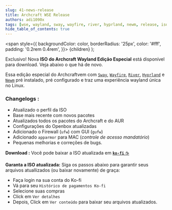 ```yaml
---
slug: 41-news-release
title: Archcraft WSE Release
authors: adi1090x
tags: [wse, wayland, sway, wayfire, river, hyprland, newm, release, iso]
hide_table_of_contents: true
---
```


<!-- Badges -->
  <span
    style={{
      backgroundColor: color,
      borderRadius: '25px',
      color: '#fff',
      padding: '0.2rem 0.4rem',
    }}>
    {children}
  </span>
);

<Highlight color="#e06b74">Exclusivo!</Highlight> Nova **ISO do Archcraft Wayland Edição Especial** está disponível para download. Veja abaixo o que há de novo.

<!--truncate-->

Essa edição especial do Archcraftvem com [`Sway`](/docs/wayland-compositors/sway), [`Wayfire`](/docs/wayland-compositors/wayfire), [`River`](/docs/wayland-compositors/river), [`Hyprland`](/docs/wayland-compositors/hyprland) e [`Newm`](/docs/wayland-compositors/newm) pré instalado, pré configurado e traz uma experiência wayland única no Linux.

### Changelogs :
- Atualizado o perfil da ISO
- Base mais recente com novos pacotes
- Atualizados todos os pacotes do Archcraft e do AUR
- Configurações do Openbox atualizadas
- Adicionado o Firewall (`ufw`) com GUI (`gufw`)
- Adicionado `apparmor` para MAC (_controle de acesso mandatório_)
- Pequenas melhorias e correções de bugs.

**Download :** Você pode baixar a ISO atualizada em [**`ko-fi`** ☕](https://ko-fi.com/s/213becbf00)

**Garanta a ISO atualizada:** Siga os passos abaixo para garantir seus arquivos atuallizados (ou baixar novamente) de graça:
- Faça login na sua conta do Ko-fi
- Vá para seu `Histórico de pagamentos Ko-fi`
- Selecione suas compras
- Click em `Ver detalhes`
- Depois, Click em `Ver conteúdo` para baixar seu arquivos atualizados.
